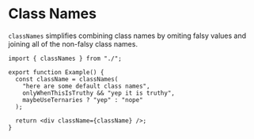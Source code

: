
<Meta title="Utils/ClassNames" />

# Class Names

`classNames` simplifies combining class names by omiting falsy values and joining all of the non-falsy class names.

```tsx
import { classNames } from "./";

export function Example() {
  const className = classNames(
    "here are some default class names",
    onlyWhenThisIsTruthy && "yep it is truthy",
    maybeUseTernaries ? "yep" : "nope"
  );

  return <div className={className} />;
}
```
